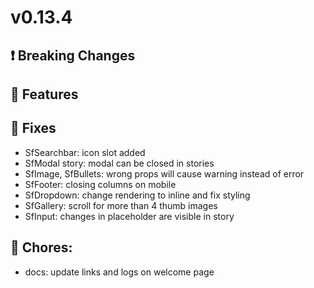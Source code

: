 
<Meta title="Releases/v0.13.x - Latest/v0.13.4 - Latest/Change log" />

# v0.13.4

## ❗ Breaking Changes


## 🚀 Features


## 🐛 Fixes

- SfSearchbar: icon slot added
- SfModal story: modal can be closed in stories
- SfImage, SfBullets: wrong props will cause warning instead of error
- SfFooter: closing columns on mobile 
- SfDropdown: change rendering to inline and fix styling
- SfGallery: scroll for more than 4 thumb images
- SfInput: changes in placeholder are visible in story

## 🧹 Chores:
- docs: update links and logs on welcome page
